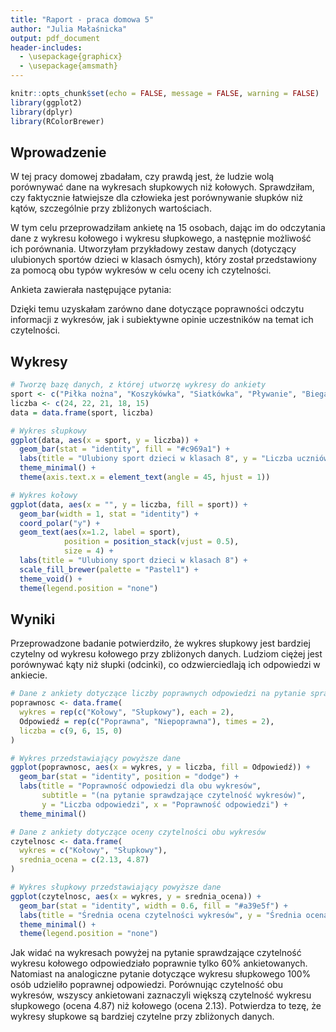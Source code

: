---
title: "Raport - praca domowa 5"
author: "Julia Małaśnicka"
output: pdf_document
header-includes:
  - \usepackage{graphicx}
  - \usepackage{amsmath}
---

```{r setup, include=FALSE}
knitr::opts_chunk$set(echo = FALSE, message = FALSE, warning = FALSE)
library(ggplot2)
library(dplyr)
library(RColorBrewer)
```

## Wprowadzenie

W tej pracy domowej zbadałam, czy prawdą jest, że ludzie wolą porównywać dane na wykresach słupkowych niż kołowych. Sprawdziłam, czy faktycznie łatwiejsze dla człowieka jest porównywanie słupków niż kątów, szczególnie przy zbliżonych wartościach.

W tym celu przeprowadziłam ankietę na 15 osobach, dając im do odczytania dane z wykresu kołowego i wykresu słupkowego, a następnie możliwość ich porównania. Utworzyłam przykładowy zestaw danych (dotyczący ulubionych sportów dzieci w klasach ósmych), który został przedstawiony za pomocą obu typów wykresów w celu oceny ich czytelności.

Ankieta zawierała następujące pytania:

\begin{enumerate}
\item Który sport jest ulubionym sportem największej liczby uczniów? (pytanie na podstawie wykresu kołowego)
\item Który sport jest drugim najpopularniejszym? (pytanie na podstawie wykresu słupkowego)
\item Który wykres jest bardziej czytelny? (pytanie porównawcze)
\item Uzasadnij swoją odpowiedź dotyczącą czytelności wykresów. (pytanie otwarte)
\item Jak oceniasz czytelność wykresu kołowego w skali 1–5?
\item Jak oceniasz czytelność wykresu słupkowego w skali 1–5?
\end{enumerate}

Dzięki temu uzyskałam zarówno dane dotyczące poprawności odczytu informacji z wykresów, jak i subiektywne opinie uczestników na temat ich czytelności.

## Wykresy

```{r ankieta slupkowy, echo=FALSE}
# Tworzę bazę danych, z której utworzę wykresy do ankiety
sport <- c("Piłka nożna", "Koszykówka", "Siatkówka", "Pływanie", "Bieganie")
liczba <- c(24, 22, 21, 18, 15)
data = data.frame(sport, liczba)

# Wykres słupkowy
ggplot(data, aes(x = sport, y = liczba)) +
  geom_bar(stat = "identity", fill = "#c969a1") +
  labs(title = "Ulubiony sport dzieci w klasach 8", y = "Liczba uczniów", x = NULL) +
  theme_minimal() +
  theme(axis.text.x = element_text(angle = 45, hjust = 1))
```

```{r ankieta kolowy, echo=FALSE}
# Wykres kołowy
ggplot(data, aes(x = "", y = liczba, fill = sport)) +
  geom_bar(width = 1, stat = "identity") +
  coord_polar("y") +
  geom_text(aes(x=1.2, label = sport),
            position = position_stack(vjust = 0.5),
            size = 4) +
  labs(title = "Ulubiony sport dzieci w klasach 8") +
  scale_fill_brewer(palette = "Pastel1") +
  theme_void() +
  theme(legend.position = "none")

```

## Wyniki

Przeprowadzone badanie potwierdziło, że wykres słupkowy jest bardziej czytelny od wykresu kołowego przy zbliżonych danych. Ludziom ciężej jest porównywać kąty niż słupki (odcinki), co odzwierciedlają ich odpowiedzi w ankiecie.

```{r odpowiedzi kolowy, echo=FALSE}
# Dane z ankiety dotyczące liczby poprawnych odpowiedzi na pytanie sprawdzające czytelność wykresów
poprawnosc <- data.frame(
  wykres = rep(c("Kołowy", "Słupkowy"), each = 2),
  Odpowiedź = rep(c("Poprawna", "Niepoprawna"), times = 2),
  liczba = c(9, 6, 15, 0)
)

# Wykres przedstawiający powyższe dane
ggplot(poprawnosc, aes(x = wykres, y = liczba, fill = Odpowiedź)) +
  geom_bar(stat = "identity", position = "dodge") +
  labs(title = "Poprawność odpowiedzi dla obu wykresów",
       subtitle = "(na pytanie sprawdzające czytelność wykresów)",
       y = "Liczba odpowiedzi", x = "Poprawność odpowiedzi") +
  theme_minimal()
```

```{r odpowiedzi ocena, echo=FALSE}
# Dane z ankiety dotyczące oceny czytelności obu wykresów
czytelnosc <- data.frame(
  wykres = c("Kołowy", "Słupkowy"),
  srednia_ocena = c(2.13, 4.87)
)

# Wykres słupkowy przedstawiający powyższe dane
ggplot(czytelnosc, aes(x = wykres, y = srednia_ocena)) +
  geom_bar(stat = "identity", width = 0.6, fill = "#a39e5f") +
  labs(title = "Średnia ocena czytelności wykresów", y = "Średnia ocena", x = NULL) +
  theme_minimal() +
  theme(legend.position = "none")
```

Jak widać na wykresach powyżej na pytanie sprawdzające czytelność wykresu kołowego odpowiedziało poprawnie tylko 60% ankietowanych. Natomiast na analogiczne pytanie dotyczące wykresu słupkowego 100% osób udzieliło poprawnej odpowiedzi. Porównując czytelność obu wykresów, wszyscy ankietowani zaznaczyli większą czytelność wykresu słupkowego (ocena 4.87) niż kołowego (ocena 2.13). Potwierdza to tezę, że wykresy słupkowe są bardziej czytelne przy zbliżonych danych.